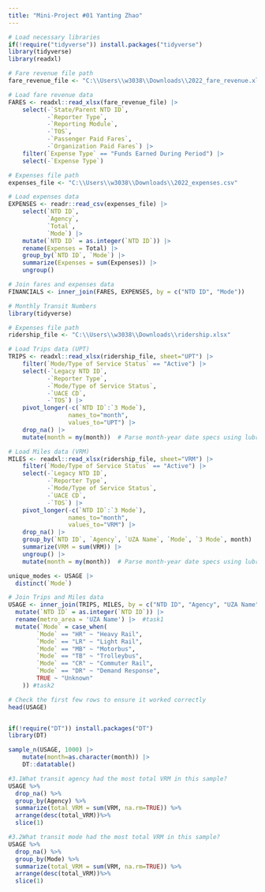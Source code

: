 ```yaml
---
title: "Mini-Project #01 Yanting Zhao"
---
```

```r
# Load necessary libraries
if(!require("tidyverse")) install.packages("tidyverse")
library(tidyverse)
library(readxl)

# Fare revenue file path
fare_revenue_file <- "C:\\Users\\w3038\\Downloads\\2022_fare_revenue.xlsx"

# Load fare revenue data
FARES <- readxl::read_xlsx(fare_revenue_file) |>
    select(-`State/Parent NTD ID`, 
           -`Reporter Type`,
           -`Reporting Module`,
           -`TOS`,
           -`Passenger Paid Fares`,
           -`Organization Paid Fares`) |>
    filter(`Expense Type` == "Funds Earned During Period") |>
    select(-`Expense Type`)

# Expenses file path
expenses_file <- "C:\\Users\\w3038\\Downloads\\2022_expenses.csv"

# Load expenses data
EXPENSES <- readr::read_csv(expenses_file) |>
    select(`NTD ID`, 
           `Agency`,
           `Total`, 
           `Mode`) |>
    mutate(`NTD ID` = as.integer(`NTD ID`)) |>
    rename(Expenses = Total) |>
    group_by(`NTD ID`, `Mode`) |>
    summarize(Expenses = sum(Expenses)) |>
    ungroup()

# Join fares and expenses data
FINANCIALS <- inner_join(FARES, EXPENSES, by = c("NTD ID", "Mode"))

# Monthly Transit Numbers
library(tidyverse)

# Expenses file path
ridership_file <- "C:\\Users\\w3038\\Downloads\\ridership.xlsx"

# Load Trips data (UPT)
TRIPS <- readxl::read_xlsx(ridership_file, sheet="UPT") |>
    filter(`Mode/Type of Service Status` == "Active") |>
    select(-`Legacy NTD ID`, 
           -`Reporter Type`, 
           -`Mode/Type of Service Status`, 
           -`UACE CD`, 
           -`TOS`) |>
    pivot_longer(-c(`NTD ID`:`3 Mode`), 
                 names_to="month", 
                 values_to="UPT") |>
    drop_na() |>
    mutate(month = my(month))  # Parse month-year date specs using lubridate

# Load Miles data (VRM)
MILES <- readxl::read_xlsx(ridership_file, sheet="VRM") |>
    filter(`Mode/Type of Service Status` == "Active") |>
    select(-`Legacy NTD ID`, 
           -`Reporter Type`, 
           -`Mode/Type of Service Status`, 
           -`UACE CD`, 
           -`TOS`) |>
    pivot_longer(-c(`NTD ID`:`3 Mode`), 
                 names_to="month", 
                 values_to="VRM") |>
    drop_na() |>
    group_by(`NTD ID`, `Agency`, `UZA Name`, `Mode`, `3 Mode`, month) |>
    summarize(VRM = sum(VRM)) |>
    ungroup() |>
    mutate(month = my(month))  # Parse month-year date specs using lubridate

unique_modes <- USAGE |> 
  distinct(`Mode`)

# Join Trips and Miles data
USAGE <- inner_join(TRIPS, MILES, by = c("NTD ID", "Agency", "UZA Name", "Mode", "3 Mode", "month")) |>
  mutate(`NTD ID` = as.integer(`NTD ID`)) |>
  rename(metro_area = 'UZA Name') |>  #task1
  mutate(`Mode` = case_when(
        `Mode` == "HR" ~ "Heavy Rail", 
        `Mode` == "LR" ~ "Light Rail",
        `Mode` == "MB" ~ "Motorbus",
        `Mode` == "TB" ~ "Trolleybus",
        `Mode` == "CR" ~ "Commuter Rail",
        `Mode` == "DR" ~ "Demand Response",
        TRUE ~ "Unknown"
    )) #task2

# Check the first few rows to ensure it worked correctly
head(USAGE)


if(!require("DT")) install.packages("DT")
library(DT)

sample_n(USAGE, 1000) |> 
    mutate(month=as.character(month)) |> 
    DT::datatable()

#3.1What transit agency had the most total VRM in this sample?
USAGE %>%
  drop_na() %>%
  group_by(Agency) %>%
  summarize(total_VRM = sum(VRM, na.rm=TRUE)) %>%
  arrange(desc(total_VRM))%>%
  slice(1)

#3.2What transit mode had the most total VRM in this sample?
USAGE %>%
  drop_na() %>%
  group_by(Mode) %>%
  summarize(total_VRM = sum(VRM, na.rm=TRUE)) %>%
  arrange(desc(total_VRM))%>%
  slice(1)
```

